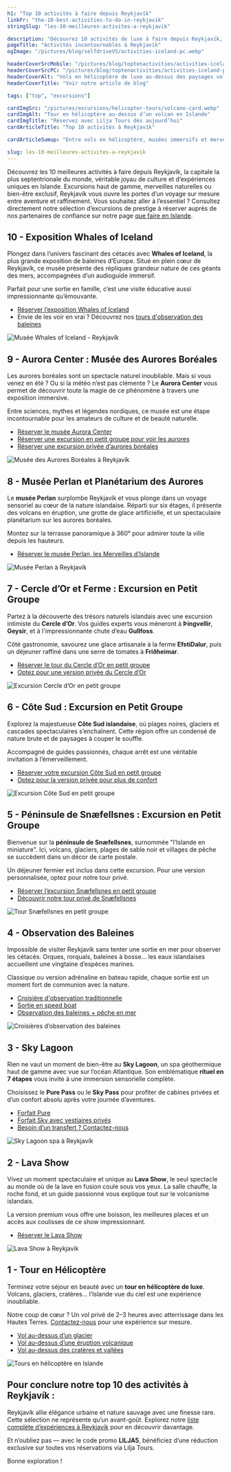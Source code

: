 ```yaml
---
h1: "Top 10 activités à faire depuis Reykjavík"
linkFr: "the-10-best-activities-to-do-in-reykjavik"
stringSlug: "les-10-meilleures-activites-a-reykjavik"

description: "Découvrez 10 activités de luxe à faire depuis Reykjavík, entre vols en hélico et expériences culturelles. Planifiez votre aventure islandaise."
pageTitle: "Activités incontournables à Reykjavík"
ogImage: "/pictures/blog/selfdriveVS/activities-iceland-pc.webp"

headerCoverSrcMobile: "/pictures/blog/toptenactivities/activities-iceland-mobile.webp"
headerCoverSrcPC: "/pictures/blog/toptenactivities/activities-iceland-pc.webp"
headerCoverAlt: "Vols en hélicoptère de luxe au-dessus des paysages volcaniques d’Islande"
headerCoverTitle: "Voir notre article de blog"

tags: ["top", "excursions"]

cardImgSrc: "/pictures/excursions/helicopter-tours/volcano-card.webp"
cardImgAlt: "Tour en hélicoptère au-dessus d’un volcan en Islande"
cardImgTitle: "Réservez avec Lilja Tours dès aujourd’hui"
cardArticleTitle: "Top 10 activités à Reykjavík"

cardArticleSumup: "Entre vols en hélicoptère, musées immersifs et merveilles naturelles, découvrez les 10 meilleures activités au départ de Reykjavík. Un guide essentiel pour explorer l’Islande."

slug: les-10-meilleures-activites-a-reykjavik
---
```

Découvrez les 10 meilleures activités à faire depuis Reykjavík, la capitale la plus septentrionale du monde, véritable joyau de culture et d’expériences uniques en Islande. Excursions haut de gamme, merveilles naturelles ou bien-être exclusif, Reykjavík vous ouvre les portes d’un voyage sur mesure entre aventure et raffinement. Vous souhaitez aller à l’essentiel ? Consultez directement notre sélection d’excursions de prestige à réserver auprès de nos partenaires de confiance sur notre page [que faire en Islande](/fr/activites-en-islande/).

## 10 - Exposition Whales of Iceland

Plongez dans l’univers fascinant des cétacés avec **Whales of Iceland**, la plus grande exposition de baleines d’Europe. Situé en plein cœur de Reykjavík, ce musée présente des répliques grandeur nature de ces géants des mers, accompagnées d’un audioguide immersif.

Parfait pour une sortie en famille, c’est une visite éducative aussi impressionnante qu’émouvante.

- [Réserver l’exposition Whales of Iceland](/fr/a-faire-en-islande/musee-baleines-reykjavik/)
- Envie de les voir en vrai ? Découvrez nos [tours d'observation des baleines](/fr/activites-en-islande/#ww)

![Musée Whales of Iceland - Reykjavík](/pictures/excursions/whale-of-iceland/whale-of-iceland-card.webp)

## 9 - Aurora Center : Musée des Aurores Boréales

Les aurores boréales sont un spectacle naturel inoubliable. Mais si vous venez en été ? Ou si la météo n’est pas clémente ? Le **Aurora Center** vous permet de découvrir toute la magie de ce phénomène à travers une exposition immersive.

Entre sciences, mythes et légendes nordiques, ce musée est une étape incontournable pour les amateurs de culture et de beauté naturelle.

- [Réserver le musée Aurora Center](/fr/a-faire-en-islande/le-musee-des-aurores-boreales-reykjavik/)
- [Réserver une excursion en petit groupe pour voir les aurores](/fr/a-faire-en-islande/aurores-boreales-minibus/)
- [Réserver une excursion privée d’aurores boréales](/fr/guide-francophone-islande/sortie-privee-aurores-boreales-islande/)

![Musée des Aurores Boréales à Reykjavík](/pictures/excursions/northern-lights-museum/northern-lights-museum-card.webp)

## 8 - Musée Perlan et Planétarium des Aurores

Le **musée Perlan** surplombe Reykjavík et vous plonge dans un voyage sensoriel au cœur de la nature islandaise. Réparti sur six étages, il présente des volcans en éruption, une grotte de glace artificielle, et un spectaculaire planétarium sur les aurores boréales.

Montez sur la terrasse panoramique à 360° pour admirer toute la ville depuis les hauteurs.

- [Réserver le musée Perlan, les Merveilles d’Islande](/fr/a-faire-en-islande/perlan-musee-reykjavik/)

![Musée Perlan à Reykjavík](/pictures/excursions/perlan/perlan-card.webp)

## 7 - Cercle d’Or et Ferme : Excursion en Petit Groupe

Partez à la découverte des trésors naturels islandais avec une excursion intimiste du **Cercle d’Or**. Vos guides experts vous mèneront à **Þingvellir**, **Geysir**, et à l'impressionnante chute d’eau **Gullfoss**.

Côté gastronomie, savourez une glace artisanale à la ferme **EfstiDalur**, puis un déjeuner raffiné dans une serre de tomates à **Friðheimar**.

- [Réserver le tour du Cercle d’Or en petit groupe](/fr/a-faire-en-islande/cercle-d-or-minibus-guide-francais/)
- [Optez pour une version privée du Cercle d’Or](/fr/guide-francophone-islande/cercle-d-or-avec-guide-francophone-essentiels/)

![Excursion Cercle d’Or en petit groupe](/pictures/excursions/minibus-tours/golden-circle-card.webp)

## 6 - Côte Sud : Excursion en Petit Groupe

Explorez la majestueuse **Côte Sud islandaise**, où plages noires, glaciers et cascades spectaculaires s’enchaînent. Cette région offre un condensé de nature brute et de paysages à couper le souffle.

Accompagné de guides passionnés, chaque arrêt est une véritable invitation à l’émerveillement.

- [Réserver votre excursion Côte Sud en petit groupe](/fr/a-faire-en-islande/cote-sud-islandaise-minibus-guide-francais/)
- [Optez pour la version privée pour plus de confort](/fr/guide-francophone-islande/excursion-privee-cote-sud-islandaise-guide-francophone/)

![Excursion Côte Sud en petit groupe](/pictures/excursions/minibus-tours/south-coast-card.webp)

## 5 - Péninsule de Snæfellsnes : Excursion en Petit Groupe

Bienvenue sur la **péninsule de Snæfellsnes**, surnommée "l’Islande en miniature". Ici, volcans, glaciers, plages de sable noir et villages de pêche se succèdent dans un décor de carte postale.

Un déjeuner fermier est inclus dans cette excursion. Pour une version personnalisée, optez pour notre tour privé.

- [Réserver l’excursion Snæfellsnes en petit groupe](/fr/a-faire-en-islande/snaefellsnes-minibus-guide-francais/)
- [Découvrir notre tour privé de Snæfellsnes](/fr/guide-francophone-islande/peninsule-de-snaefellsnes-avec-guide-francophone/)

![Tour Snæfellsnes en petit groupe](/pictures/excursions/minibus-tours/snaefellsnes-peninsula-card.webp)

## 4 - Observation des Baleines

Impossible de visiter Reykjavík sans tenter une sortie en mer pour observer les cétacés. Orques, rorquals, baleines à bosse... les eaux islandaises accueillent une vingtaine d’espèces marines.

Classique ou version adrénaline en bateau rapide, chaque sortie est un moment fort de communion avec la nature.

- [Croisière d'observation traditionnelle](/fr/a-faire-en-islande/observation-baleines-reykjavik/)
- [Sortie en speed boat](/fr/a-faire-en-islande/observation-baleines-zodiac-reykjavik/)
- [Observation des baleines + pêche en mer](/fr/a-faire-en-islande/observation-baleines-peche-reykjavik/)

![Croisières d’observation des baleines](/pictures/excursions/special-tours-whale-watching-reykjavik/whale-watching-rib-boat-card.webp)

## 3 - Sky Lagoon

Rien ne vaut un moment de bien-être au **Sky Lagoon**, un spa géothermique haut de gamme avec vue sur l’océan Atlantique. Son emblématique **rituel en 7 étapes** vous invite à une immersion sensorielle complète.

Choisissez le **Pure Pass** ou le **Sky Pass** pour profiter de cabines privées et d’un confort absolu après votre journée d’aventures.

- [Forfait Pure](/fr/a-faire-en-islande/reserver-sky-lagoon-pure-pass/)
- [Forfait Sky avec vestiaires privés](/fr/a-faire-en-islande/reserver-sky-lagoon-sky-pass/)
- [Besoin d’un transfert ? Contactez-nous](mailto:julien@lilja-tours.com)

![Sky Lagoon spa à Reykjavík](/pictures/excursions/sky-lagoon-ser-pass/sky-lagoon-ser-pass-card.webp)

## 2 - Lava Show

Vivez un moment spectaculaire et unique au **Lava Show**, le seul spectacle au monde où de la lave en fusion coule sous vos yeux. La salle chauffe, la roche fond, et un guide passionné vous explique tout sur le volcanisme islandais.

La version premium vous offre une boisson, les meilleures places et un accès aux coulisses de ce show impressionnant.

- [Réserver le Lava Show](/fr/a-faire-en-islande/le-lava-show-reykjavik/)

![Lava Show à Reykjavík](/pictures/excursions/lava-show-reykjavik/card.webp)

## 1 - Tour en Hélicoptère

Terminez votre séjour en beauté avec un **tour en hélicoptère de luxe**. Volcans, glaciers, cratères... l’Islande vue du ciel est une expérience inoubliable.

Notre coup de cœur ? Un vol privé de 2–3 heures avec atterrissage dans les Hautes Terres. [Contactez-nous](mailto:julien@lilja-tours.com) pour une expérience sur mesure.

- [Vol au-dessus d’un glacier](/fr/a-faire-en-islande/tour-helicoptere-glacier-islande/)
- [Vol au-dessus d’une éruption volcanique](/fr/a-faire-en-islande/tour-helicoptere-volcan-en-eruption-islande/)
- [Vol au-dessus des cratères et vallées](/fr/a-faire-en-islande/tour-helicoptere-2-heures-islande/)

![Tours en hélicoptère en Islande](/pictures/excursions/helicopter-tours/glacier-card.webp)

## Pour conclure notre top 10 des activités à Reykjavík :

Reykjavík allie élégance urbaine et nature sauvage avec une finesse rare. Cette sélection ne représente qu’un avant-goût. Explorez notre [liste complète d’expériences à Reykjavík](/fr/activites-en-islande/) pour en découvrir davantage.

Et n’oubliez pas — avec le code promo **LILJA5**, bénéficiez d’une réduction exclusive sur toutes vos réservations via Lilja Tours.

Bonne exploration !